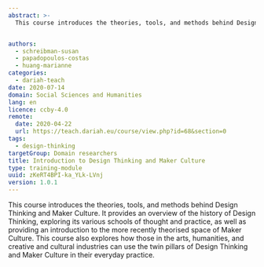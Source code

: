 ```yaml
---
abstract: >-
  This course introduces the theories, tools, and methods behind Design Thinking and Maker Culture. It provides an overview of the history of Design Thinking, exploring its various schools of thought and practice, as well as providing an introduction to the more recently theorised space of Maker Culture. This course also explores how those in the arts, humanities, and creative and cultural industries can use the twin pillars of Design Thinking and Maker Culture in their everyday practice.


authors:
  - schreibman-susan
  - papadopoulos-costas
  - huang-marianne
categories:
  - dariah-teach
date: 2020-07-14
domain: Social Sciences and Humanities
lang: en
licence: ccby-4.0
remote:
  date: 2020-04-22
  url: https://teach.dariah.eu/course/view.php?id=68&section=0
tags:
  - design-thinking
targetGroup: Domain researchers
title: Introduction to Design Thinking and Maker Culture
type: training-module
uuid: zKeRT4BPI-ka_YLk-LVnj
version: 1.0.1
---
```


This course introduces the theories, tools, and methods behind Design Thinking and Maker Culture. It provides an overview of the history of Design Thinking, exploring its various schools of thought and practice, as well as providing an introduction to the more recently theorised space of Maker Culture. This course also explores how those in the arts, humanities, and creative and cultural industries can use the twin pillars of Design Thinking and Maker Culture in their everyday practice.

<ExternalResource
  title="Interested in learning more?"
  subtitle="Check out Introduction to Design Thinking and Maker Culture"
  url="https://teach.dariah.eu/course/view.php?id=68&section=0"
/>

